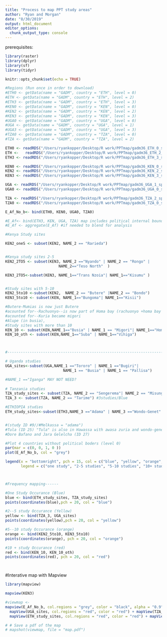 ```yaml
---
title: "Process to map PPT study areas"
author: "Ryan and Morgan"
date: "8/30/2019"
output: html_document
editor_options: 
  chunk_output_type: console
---
```

prerequisites:
```r
library(raster)
library(dplyr)
library(sf)
library(tidyr)

```


```r
knitr::opts_chunk$set(echo = TRUE)

#Regions (Run once in order to download)
#ETH0 <- getData(name = "GADM", country = "ETH", level = 0)
#ETH <- getData(name = "GADM", country = "ETH", level = 2)
#ETH3 <- getData(name = "GADM", country = "ETH", level = 3)
#KEN0 <- getData(name = "GADM", country = "KEN", level = 0)
#KEN2 <- getData(name = "GADM", country = "KEN", level = 2)
#KEN3 <- getData(name = "GADM", country = "KEN", level = 3)
#UGA0 <- getData(name = "GADM", country = "UGA", level = 0)
#UGA <- getData(name = "GADM", country = "UGA", level = 1)
#UGA3 <- getData(name = "GADM", country = "UGA", level = 3)
#TZA0 <- getData(name = "GADM", country = "TZA", level = 0)
#TZA <- getData(name = "GADM", country = "TZA", level = 2)

ETH0 <- readRDS("/Users/ryankopper/Desktop/R work/PPTmap/gadm36_ETH_0_sp.rds")
ETH <-   readRDS("/Users/ryankopper/Desktop/R work/PPTmap/gadm36_ETH_2_sp.rds")
ETH3 <- readRDS("/Users/ryankopper/Desktop/R work/PPTmap/gadm36_ETH_3_sp.rds")

KEN0 <- readRDS("/Users/ryankopper/Desktop/R work/PPTmap/gadm36_KEN_0_sp.rds")
KEN2 <- readRDS("/Users/ryankopper/Desktop/R work/PPTmap/gadm36_KEN_2_sp.rds")
KEN3 <- readRDS("/Users/ryankopper/Desktop/R work/PPTmap/gadm36_KEN_3_sp.rds")

UGA <- readRDS("/Users/ryankopper/Desktop/R work/PPTmap/gadm36_UGA_1_sp.rds")
UGA0 <- readRDS("/Users/ryankopper/Desktop/R work/PPTmap/gadm36_UGA_0_sp.rds")

TZA <- readRDS("/Users/ryankopper/Desktop/R work/PPTmap/gadm36_TZA_2_sp.rds")
TZA0 <- readRDS("/Users/ryankopper/Desktop/R work/PPTmap/gadm36_TZA_0_sp.rds")

E_Af_No_b<- bind(ETH0, KEN0, UGA0, TZA0)

#E_Af<- bind(ETH3, KEN, UGA, TZA) map includes political internal boundaries
#E_Af <- aggregate(E_Af) #if needed to blend for analysis

#Kenya Study sites

KEN2_oneS <- subset(KEN2, NAME_2 == "Rarieda")


#Kenya study sites 2-5
KEN2_2TO5 <- subset(KEN3, NAME_2 =="Nyando" | NAME_2 == "Rongo" |
                        NAME_2=="Teso North"  )

KEN3_2TO5<-subset(KEN3, NAME_1=="Trans Nzoia"| NAME_1=="Kisumu" )


#Study sites with 5-10
KEN2_5to10 <-subset(KEN2,  NAME_2 == "Butere" |NAME_2 == "Bondo")
KEN3_5to10 <- subset(KEN, NAME_1=="Bungoma"| NAME_1=="Kisii")

#Butere-Mumias is now just Butere
#acounted for--Rachuonyo--is now part of Homa bay (rachuonyo +homa bay = 14)
#acounted for--Kuria became migori
#Alupe (in busia),
#Study sites with more than 10
KEN_10 <- subset(KEN,NAME_1=="Busia" | NAME_1 == "Migori"| NAME_1=="Homa Bay" | NAME_1=="Siaya")
KEN_10_oth <- subset(KEN,NAME_1=="Suba" | NAME_1=="Vihiga")



#------------------------------------------------------------------------------

# Uganda studies
UGA_sites<-subset(UGA,NAME_1 =="Tororo" | NAME_1 =="Bugiri"| 
                          NAME_1 == "Busia" | NAME_1 == "Pallisa")

#NAME_1 =="Iganga" MAY NOT NEED? 
                        
# Tanzania studies
TZA_study_sites <- subset(TZA, NAME_2 == "Sengerema"| NAME_2 == "Misungwi") #single study
TZA_3 <- subset(TZA, NAME_2 == "Tarime") #3studies/Blue 

#ETHIOPIA studies
ETH_study_sites<-subset(ETH3,NAME_3 =="Adama" | NAME_3 =="Wondo-Genet" | NAME_3 == "Awasa Zuria"| NAME_3 =="Mieso" | NAME_3 == "Bako Tibe" | NAME_3 == "Jimma Arjo" | NAME_3 == "Boset"| NAME_3 == "Yayu" | NAME_3 == "Habro" | NAME_3 == "Tahtay Maychew" | NAME_3 == "Thehulederie") 


#(study ID #9//#Melkassa = "adama")
#Tula (ID 25) "Tula" is also in Hawassa with awasa zuria and wondo-genet 
#Dore Bafano and Jara Gelelcha (ID 27)

#Plot 4 countries without political boders (level 0)
par(mar = c(0, 0, 1, 0 ))
plot(E_Af_No_b, col = "grey") 

legend(x = "bottomright", pch = 15, col = c("blue", "yellow", "orange", "red"),
       legend = c("one study", "2-5 studies", "5-10 studies", "10+ studies"), bty = "n", pt.cex = 2)



#Frequency mapping------

#One Study Occurance (Blue)
blue <- bind(ETH_study_sites, TZA_study_sites)
points(coordinates(blue),pch = 20, col = "blue") 

#2--5 study Occurance (Yellow) 
yellow <- bind(TZA_3, UGA_sites)
points(coordinates(yellow),pch = 20, col = "yellow")

#5--10 study Occurance (orange) 
orange <- bind(KEN2_5to10, KEN3_5to10)
points(coordinates(orange), pch = 20, col = "orange")

#10 + study Occurance (red)
red <- bind(KEN_10, KEN_10_oth)
points(coordinates(red), pch = 20, col = "red")




```

#Interative map with Mapview
```r

library(mapview)

mapview(KEN3)

#viewmap <-
mapview(E_Af_No_b, col.regions = "grey", color = "black", alpha = "0.9" , map.types = "Stamen.Toner") + mapView(KEN_study_sites, col.regions = "red",  color = "red") +
  mapView(UGA_sites, col.regions = "red", color = "red") + mapView(TZA_study_sites, col.regions = "red", color = "red") +
  mapView(ETH_study_sites, col.regions = "red", color = "red") + mapView(KEN2study_sites, col.regions = "purple", color = "purple")

# # Save a pdf of the map
# mapshot(viewmap, file = "map.pdf")

```


